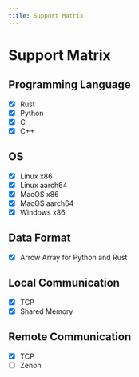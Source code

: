 ```yaml
---
title: Support Matrix
---
```


# Support Matrix

## Programming Language

- [x] Rust
- [x] Python
- [x] C
- [x] C++

## OS

- [x] Linux x86
- [x] Linux aarch64
- [x] MacOS x86
- [x] MacOS aarch64
- [x] Windows x86

## Data Format

- [x] Arrow Array for Python and Rust

## Local Communication

- [x] TCP
- [x] Shared Memory

## Remote Communication

- [x] TCP
- [ ] Zenoh
